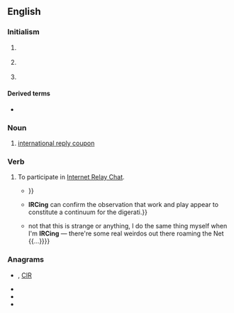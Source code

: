 {{selfref|For the Wiktionary IRC channel, see [[Wiktionary:IRC channel]].}}
==English==

===Initialism===
{{rfc-header|Initialism}}
{{wikipedia|IRC (disambiguation)}}
{{en-initialism}}

# {{lb|en|Internet}} {{initialism of|Internet Relay Chat|lang=en}}
# {{lb|en|US|_|legal}} {{initialism of|Internal Revenue Code|lang=en}}
# {{lb|en|postal}} {{initialism of|international reply coupon|lang=en}}

====Derived terms====
* {{l|en|IRCer}}

===Noun===
{{en-noun|s|IRC's}}
# [[international reply coupon]]

===Verb===
{{en-verb}}

# {{lb|en|intransitive|Internet|informal}} To participate in [[Internet Relay Chat]].
#* {{quote-book|year=1995|author=Stuart Harris|title=The Irc Survival Guide|passage=<nowiki><Xantha></nowiki> <- '''irced''' 2 yrs without aliases {{...}}}}
#* {{quote-book|year=2002|author=James Arnt Aune|title=Selling the Free Market|passage={{...}} '''IRCing''' can confirm the observation that work and play appear to constitute a continuum for the digerati.}}
#* {{quote-book|year=2004|author=Allison Rushby|title=Friday Night Cocktails|passage={{...}} not that this is strange or anything, I do the same thing myself when I'm '''IRCing''' &mdash; there're some real weirdos out there roaming the Net {{...}}}}

===Anagrams===
* {{l|en|Cir.}}, [[CIR#English|CIR]]
* {{l|en|ICR}}
* {{l|en|RCI}}
* {{l|en|RIC}}